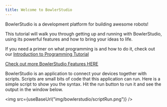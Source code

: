 ```yaml
---
title: Welcome to BowlerStudio
---
```



BowlerStudio is a development platform for building awesome robots!

This tutorial will walk you through getting up and running with BowlerStudio, using its powerful features and how to bring your ideas to life.

If you need a primer on what programming is and how to do it, check out our [Introduction to Programming Tutorial](../../SimpleJavaTutorial/binary/)

[Check out more BowlerStudio Features HERE](/Bowler-Studio-Features/TextToSpeech/)

BowlerStudio is an application to connect your devices together with scripts. Scripts are small bits of code that this application can run. Here is a simple script to show you the syntax. Hit the run button to run it and see the output in the window below.

<img src={useBaseUrl("img/bowlerstudio/scriptRun.png")} />
